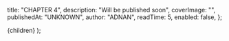 
  title: "CHAPTER 4",
  description: "Will be published soon",
  coverImage: "",
  publishedAt: "UNKNOWN",
  author: "ADNAN",
  readTime: 5,
  enabled: false,
};

  <ArticleLayout meta={meta}>{children}</ArticleLayout>
);

